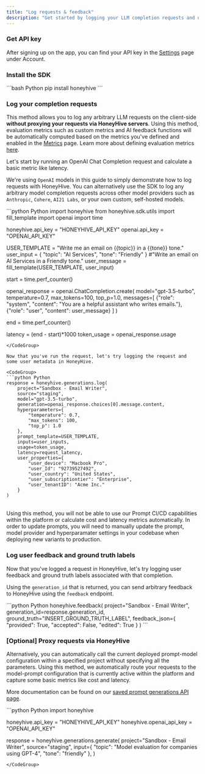 ```yaml
---
title: "Log requests & feedback"
description: "Get started by logging your LLM completion requests and user feedback with HoneyHive"
---
```



### Get API key

After signing up on the app, you can find your API key in the [Settings](https://app.honeyhive.ai/settings/account) page under Account.

### Install the SDK

<CodeGroup>
```bash Python
pip install honeyhive
```
</CodeGroup>

### Log your completion requests

This method allows you to log any arbitrary LLM requests on the client-side **without proxying your requests via HoneyHive servers**. Using this method, evaluation metrics such as custom metrics and AI feedback functions will be automatically computed based on the metrics you've defined and enabled in the [Metrics](https://app.honeyhive.ai/metrics) page. Learn more about defining evaluation metrics [here](/evaluation).

Let's start by running an OpenAI Chat Completion request and calculate a basic metric like latency.

<Note>We're using `OpenAI` models in this guide to simply demonstrate how to log requests with HoneyHive. You can alternatively use the SDK to log any arbitrary model completion requests across other model providers such as `Anthropic`, `Cohere`, `AI21 Labs`, or your own custom, self-hosted models.</Note>

<CodeGroup>
```python Python
import honeyhive
from honeyhive.sdk.utils import fill_template
import openai
import time

honeyhive.api_key = "HONEYHIVE_API_KEY"
openai.api_key = "OPENAI_API_KEY"

USER_TEMPLATE = "Write me an email on {{topic}} in a {{tone}} tone."
user_input = {
    "topic": "AI Services",
    "tone": "Friendly"
}
#"Write an email on AI Services in a Friendly tone."
user_message = fill_template(USER_TEMPLATE, user_input)

start = time.perf_counter()

openai_response = openai.ChatCompletion.create(
    model="gpt-3.5-turbo",
    temperature=0.7,
    max_tokens=100,
    top_p=1.0,
    messages=[
      {"role": "system", "content": "You are a helpful assistant who writes emails."},
      {"role": "user", "content": user_message}
    ]
)

end = time.perf_counter()

latency = (end - start)*1000
token_usage = openai_response.usage
```
</CodeGroup>

Now that you've run the request, let's try logging the request and some user metadata in HoneyHive.

<CodeGroup>
```python Python
response = honeyhive.generations.log(
    project="Sandbox - Email Writer",
    source="staging",
    model="gpt-3.5-turbo",
    generation=openai_response.choices[0].message.content,
    hyperparameters={
        "temperature": 0.7,
        "max_tokens": 100,
        "top_p": 1.0
    },
    prompt_template=USER_TEMPLATE,
    inputs=user_inputs,
    usage=token_usage,
    latency=request_latency,
    user_properties={
        "user_device": "Macbook Pro",
        "user_Id": "92739527492",
        "user_country": "United States",
        "user_subscriptiontier": "Enterprise",
        "user_tenantID": "Acme Inc."
    }
)
```
</CodeGroup>
<br/>
<Note>Using this method, you will not be able to use our Prompt CI/CD capabilities within the platform or calculate cost and latency metrics automatically. In order to update prompts, you will need to manually update the prompt, model provider and hyperparamater settings in your codebase when deploying new variants to production.</Note>

### Log user feedback and ground truth labels

Now that you've logged a request in HoneyHive, let's try logging user feedback and ground truth labels associated with that completion. 

Using the `generation_id` that is returned, you can send arbitrary feedback to HoneyHive using the `feedback` endpoint.

<CodeGroup>
```python Python
honeyhive.feedback(
    project="Sandbox - Email Writer",
    generation_id=response.generation_id,
    ground_truth="INSERT_GROUND_TRUTH_LABEL",
    feedback_json={
        "provided": True,
        "accepted": False,
        "edited": True
    }
)
```
</CodeGroup>

### [Optional] Proxy requests via HoneyHive

Alternatively, you can automatically call the current deployed prompt-model configuration within a specified project without specifying all the parameters. Using this method, we automatically route your requests to the model-prompt configuration that is currently active within the platform and capture some basic metrics like cost and latency.

More documentation can be found on our [saved prompt generations API page](/api-reference/generations/post_saved).

<CodeGroup>
```python Python
import honeyhive

honeyhive.api_key = "HONEYHIVE_API_KEY"
honeyhive.openai_api_key = "OPENAI_API_KEY"

response = honeyhive.generations.generate(
    project="Sandbox - Email Writer",
    source="staging",
    input={
        "topic": "Model evaluation for companies using GPT-4",
        "tone": "friendly"
    },
)
```
</CodeGroup>
